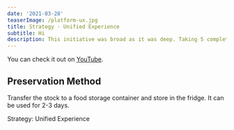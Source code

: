 ```yaml
---
date: '2021-03-28'
teaserImage: /platform-ux.jpg
title: Strategy - Unified Experience
subtitle: Hi
description: This initiative was broad as it was deep. Taking 5 completely sperate products and unifing the experiences to create 1 Digital.ai expierence.
---
```



You can check it out on [YouTube](https://youtu.be/6Lxdp1R40EY).

## Preservation Method

Transfer the stock to a food storage container and store in the fridge. It can be used for 2-3 days.

<Heading marginTop="12" as="h3" fontSize="4xl">
    Strategy: Unified Experience
</Heading>
